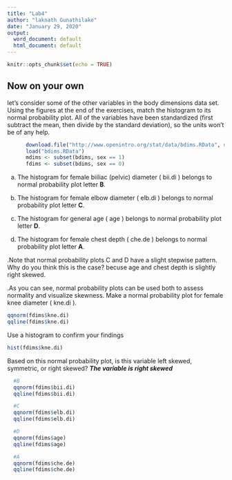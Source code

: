 ```yaml
---
title: "Lab4"
author: "laknath Gunathilake"
date: "January 29, 2020"
output:
  word_document: default
  html_document: default
---
```


```r
knitr::opts_chunk$set(echo = TRUE)
```

## Now on your own

let's consider some of the other variables in the body dimensions data set.
 Using the figures at the end of the exercises, match the histogram to its normal probability plot. 
 All of the variables have been standardized (first subtract the mean, then divide by the 
 standard deviation), so the units won't be of any help.
 
```r
      download.file("http://www.openintro.org/stat/data/bdims.RData", destfile = "bdims.RData")
      load("bdims.RData")
      mdims <- subset(bdims, sex == 1)
      fdims <- subset(bdims, sex == 0)

```

a. The histogram for female biiliac (pelvic) diameter ( bii.di ) belongs to normal probability plot letter **B**.

b. The histogram for female elbow diameter ( elb.di ) belongs to normal probability plot letter **C**.

c. The histogram for general age ( age ) belongs to normal probability plot letter **D**.

d. The histogram for female chest depth ( che.de ) belongs to normal probability plot letter **A**.


.Note that normal probability plots C and D have a slight stepwise pattern.
Why do you think this is the case?
becuse age and chest depth is slightly right skewed.

.As you can see, normal probability plots can be used both to assess normality and visualize skewness.
Make a normal probability plot for female knee diameter ( kne.di ).

```r
qqnorm(fdims$kne.di)
qqline(fdims$kne.di)
```




Use a histogram to confirm your findings

```r
hist(fdims$kne.di)
```

Based on this normal probability plot, is this variable left skewed, symmetric, or right skewed?
***The variable is right skewed***

```r
  #B
  qqnorm(fdims$bii.di)
  qqline(fdims$bii.di)

  #C
  qqnorm(fdims$elb.di)
  qqline(fdims$elb.di)

  #D
  qqnorm(fdims$age)
  qqline(fdims$age)

  #A
  qqnorm(fdims$che.de)
  qqline(fdims$che.de)
```